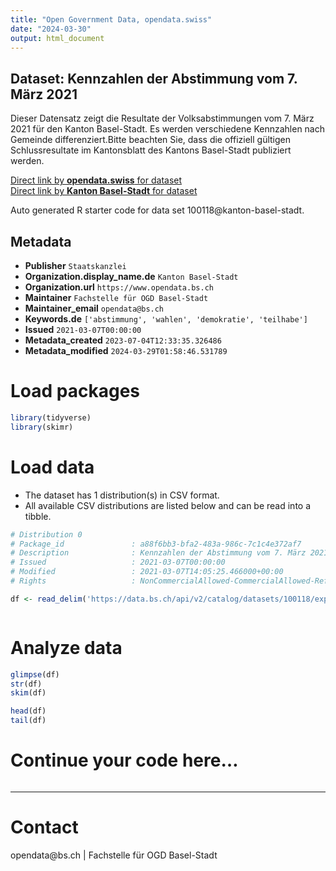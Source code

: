 ```yaml
---
title: "Open Government Data, opendata.swiss"
date: "2024-03-30"
output: html_document
---
```


## Dataset: Kennzahlen der Abstimmung vom 7. März 2021

Dieser Datensatz zeigt die Resultate der Volksabstimmungen vom 7. März 2021 für den Kanton Basel-Stadt. Es werden verschiedene Kennzahlen nach Gemeinde differenziert.Bitte beachten Sie, dass die offiziell gültigen Schlussresultate im Kantonsblatt des Kantons Basel-Stadt publiziert werden.

[Direct link by **opendata.swiss** for dataset](https://opendata.swiss/de/dataset/kennzahlen-der-abstimmung-vom-7-marz-2021)<br>
[Direct link by **Kanton Basel-Stadt** for dataset](https://data.bs.ch/explore/dataset/100118/)

Auto generated R starter code for data set 100118@kanton-basel-stadt.

## Metadata

- **Publisher** `Staatskanzlei`
- **Organization.display_name.de** `Kanton Basel-Stadt`
- **Organization.url** `https://www.opendata.bs.ch`
- **Maintainer** `Fachstelle für OGD Basel-Stadt`
- **Maintainer_email** `opendata@bs.ch`
- **Keywords.de** `['abstimmung', 'wahlen', 'demokratie', 'teilhabe']`
- **Issued** `2021-03-07T00:00:00`
- **Metadata_created** `2023-07-04T12:33:35.326486`
- **Metadata_modified** `2024-03-29T01:58:46.531789`


# Load packages

```r

library(tidyverse)
library(skimr)

```

# Load data

-   The dataset has 1 distribution(s) in CSV format.
-   All available CSV distributions are listed below and can be read into a tibble.

```r

# Distribution 0
# Package_id               : a88f6bb3-bfa2-483a-986c-7c1c4e372af7
# Description              : Kennzahlen der Abstimmung vom 7. März 2021 (csv)
# Issued                   : 2021-03-07T00:00:00
# Modified                 : 2021-03-07T14:05:25.466000+00:00
# Rights                   : NonCommercialAllowed-CommercialAllowed-ReferenceRequired

df <- read_delim('https://data.bs.ch/api/v2/catalog/datasets/100118/exports/csv')



```

# Analyze data

```r

glimpse(df)
str(df)
skim(df)

head(df)
tail(df)

```

# Continue your code here...

```r

```

------------------------------------------------------------------------

# Contact

opendata@bs.ch | Fachstelle für OGD Basel-Stadt
